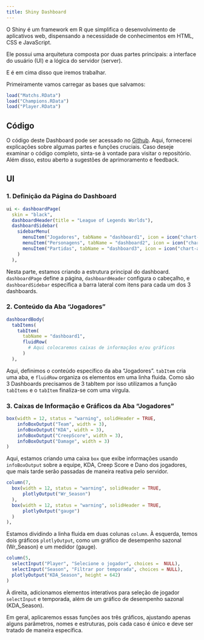 ```yaml
---
title: Shiny Dashboard
---
```


O Shiny é um framework em R que simplifica o desenvolvimento de aplicativos web, dispensando a necessidade de conhecimentos em HTML, CSS e JavaScript.

Ele possui uma arquitetura composta por duas partes principais: a interface do usuário (UI) e a lógica do servidor (server).

E é em cima disso que iremos trabalhar.

Primeiramente vamos carregar as bases que salvamos:

```R
load("Matchs.RData")
load("Champions.RData")
load("Player.RData")
```

## Código

O código deste Dashboard pode ser acessado no [Github](https://github.com/Peishino/I.C/blob/main/LOLDashBoard/app.R). Aqui, fornecerei explicações sobre algumas partes e funções cruciais. Caso deseje examinar o código completo, sinta-se à vontade para visitar o repositório. Além disso, estou aberto a sugestões de aprimoramento e feedback.


## UI

### 1. Definição da Página do Dashboard
```R
ui <- dashboardPage(
  skin = "black",
  dashboardHeader(title = "League of Legends Worlds"),
  dashboardSidebar(
    sidebarMenu(
      menuItem("Jogadores", tabName = "dashboard1", icon = icon("chart-line")),
      menuItem("Personagens", tabName = "dashboard2", icon = icon("chart-bar")),
      menuItem("Partidas", tabName = "dashboard3", icon = icon("chart-area"))
    )
  ),
```
Nesta parte, estamos criando a estrutura principal do dashboard. `dashboardPage` define a página, `dashboardHeader` configura o cabeçalho, e `dashboardSidebar` especifica a barra lateral com itens para cada um dos 3 dashboards.

### 2. Conteúdo da Aba "Jogadores"
```R
dashboardBody(
  tabItems(
    tabItem(
      tabName = "dashboard1",
      fluidRow(
        # Aqui colocaremos caixas de informaçãos e/ou gráficos
      )
  ),
```
Aqui, definimos o conteúdo específico da aba "Jogadores". `tabItem` cria uma aba, e `fluidRow` organiza os elementos em uma linha fluida.
Como são 3 Dashboards precisamos de 3 tabItem por isso utilizamos a função `tabItems` e o `tabItem` finaliza-se com uma vírgula.

### 3. Caixas de Informação e Gráficos da Aba "Jogadores"
```R
box(width = 12, status = "warning", solidHeader = TRUE,
    infoBoxOutput("Team", width = 3),
    infoBoxOutput("KDA", width = 3),
    infoBoxOutput("CreepScore", width = 3),
    infoBoxOutput("Damage", width = 3)
)
```
Aqui, estamos criando uma caixa `box` que exibe informações usando `infoBoxOutput` sobre a equipe, KDA, Creep Score e Dano dos jogadores, que mais tarde serão passadas de maneira reativa pelo servidor.

```R
column(7,
  box(width = 12, status = "warning", solidHeader = TRUE,
      plotlyOutput("Wr_Season")
  ),
  box(width = 12, status = "warning", solidHeader = TRUE,
      plotlyOutput("gauge")
  )
),
```
Estamos dividindo a linha fluida em duas colunas `column`. À esquerda, temos dois gráficos `plotlyOutput`, como um gráfico de desempenho sazonal (Wr_Season) e um medidor (gauge).

```R
column(5,
  selectInput("Player", "Selecione o jogador", choices =  NULL),
  selectInput("Season", "Filtrar por temporada", choices = NULL),
  plotlyOutput("KDA_Season", height = 642)
)
```
À direita, adicionamos elementos interativos para seleção de jogador `selectInput` e temporada, além de um gráfico de desempenho sazonal (KDA_Season).

Em geral, aplicaremos essas funções aos três gráficos, ajustando apenas alguns parâmetros, nomes e estruturas, pois cada caso é único e deve ser tratado de maneira específica.


